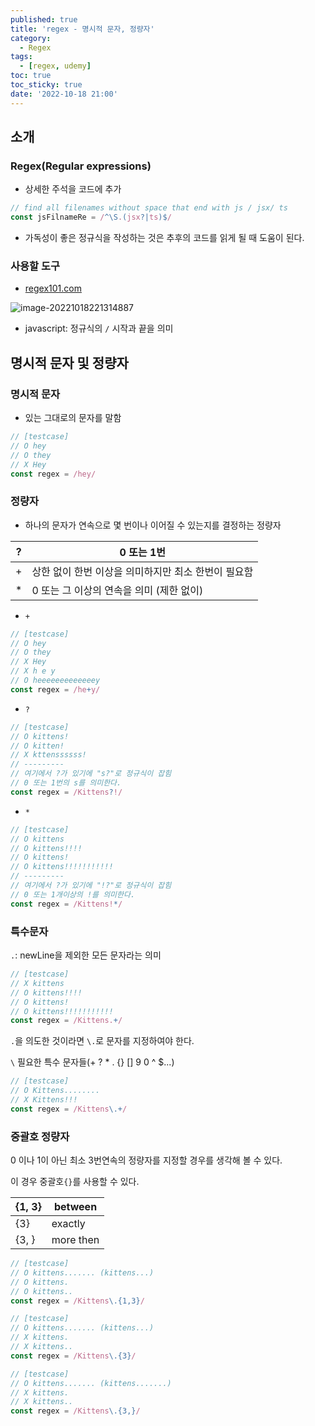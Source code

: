 ```yaml
---
published: true
title: 'regex - 명시적 문자, 정량자'
category:
  - Regex
tags:
  - [regex, udemy]
toc: true
toc_sticky: true
date: '2022-10-18 21:00'
---
```


## 소개

### Regex(Regular expressions)

- 상세한 주석을 코드에 추가

```js
// find all filenames without space that end with js / jsx/ ts
const jsFilnameRe = /^\S.(jsx?|ts)$/
```

- 가독성이 좋은 정규식을 작성하는 것은 추후의 코드를 읽게 될 때 도움이 된다.

### 사용할 도구

- [regex101.com](https://regex101.com/)

![image-20221018221314887](../../../assets/images/posts/2022-07-12-post-regex-1/image-20221018221314887.png)

- javascript: 정규식의 `/` 시작과 끝을 의미

## 명시적 문자 및 정량자

### 명시적 문자

- 있는 그대로의 문자를 말함

```js
// [testcase]
// O hey
// O they
// X Hey
const regex = /hey/
```

### 정량자

- 하나의 문자가 연속으로 몇 번이나 이어질 수 있는지를 결정하는 정량자

| ?   | 0 또는 1번                                          |
| --- | --------------------------------------------------- |
| +   | 상한 없이 한번 이상을 의미하지만 최소 한번이 필요함 |
| \*  | 0 또는 그 이상의 연속을 의미 (제한 없이)            |

- `+`

```js
// [testcase]
// O hey
// O they
// X Hey
// X h e y
// O heeeeeeeeeeeeey
const regex = /he+y/
```

- `?`

```js
// [testcase]
// O kittens!
// O kitten!
// X kttenssssss!
// ---------
// 여기에서 ?가 있기에 "s?"로 정규식이 잡힘
// 0 또는 1번의 s를 의미한다.
const regex = /Kittens?!/
```

- `*`

```js
// [testcase]
// O kittens
// O kittens!!!!
// O kittens!
// O kittens!!!!!!!!!!!
// ---------
// 여기에서 ?가 있기에 "!?"로 정규식이 잡힘
// 0 또는 1개이상의 !를 의미한다.
const regex = /Kittens!*/
```

### 특수문자

`.`: newLine을 제외한 모든 문자라는 의미

```js
// [testcase]
// X kittens
// O kittens!!!!
// O kittens!
// O kittens!!!!!!!!!!!
const regex = /Kittens.+/
```

`.`을 의도한 것이라면 `\.`로 문자를 지정하여야 한다.

`\` 필요한 특수 문자들(+ ? \* . {} [] 9 0 ^ $...)

```js
// [testcase]
// O Kittens........
// X Kittens!!!
const regex = /Kittens\.+/
```

### 중괄호 정량자

0 이나 1이 아닌 최소 3번연속의 정량자를 지정할 경우를 생각해 볼 수 있다.

이 경우 중괄호`{}`를 사용할 수 있다.

| {1, 3} | between   |
| ------ | --------- |
| {3}    | exactly   |
| {3, }  | more then |

```js
// [testcase]
// O kittens....... (kittens...)
// O kittens.
// O kittens..
const regex = /Kittens\.{1,3}/

// [testcase]
// O kittens....... (kittens...)
// X kittens.
// X kittens..
const regex = /Kittens\.{3}/

// [testcase]
// O kittens....... (kittens.......)
// X kittens.
// X kittens..
const regex = /Kittens\.{3,}/
```
